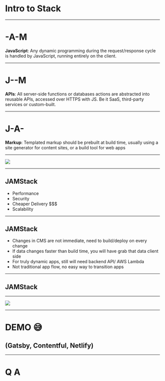 

<Head>
  <title>Intro to JAMStack</title>
</Head>

# Intro to <Highlight text="JAM" />Stack

---

# <Highlight text="J" />-A-M

**JavaScript**: Any dynamic programming during the request/response cycle is handled by JavaScript, running entirely on the client.

---

# J-<Highlight text="A" />-M

**APIs**: All server-side functions or databases actions are abstracted into reusable APIs, accessed over HTTPS with JS. Be it SaaS, third-party services or custom-built.

---

# J-A-<Highlight text="M" />

**Markup**: Templated markup should be prebuilt at build time, usually using a site generator for content sites, or a build tool for web apps

---
<Image src="assets/images/vs-workflow.png" size="contain" />

---
## JAMStack <Highlight text="Pros" />

<ul>
  <Appear>
    <li>Performance</li>
    <li>Security</li>
    <li>Cheaper Delivery $$$</li>
    <li>Scalability</li>
  </Appear>
</ul>

---
## JAMStack <Highlight text="Cons" />

<ul>
  <Appear>
    <li>Changes in CMS are not immediate, need to build/deploy on every change</li>
    <li>If data changes faster than build time, you will have grab that data client side</li>
    <li>For truly dynamic apps, still will need backend API/ AWS Lambda</li>
    <li>Not traditional app flow, no easy way to transition apps</li>
  </Appear>
</ul>

---
## JAMStack <Highlight text="Components" />

<div style={{display: "flex"}}>
  <Appear>
    <div>
      <Box text="Static Site Generator (Gatsby, Hugo, Middleman, ect.)" />
    </div>
    <div>
      <Box text="Headless CMS/Data source (Contentful, Netlify CMS, YAML files, APIs ect.)" />
    </div>
    <div>
      <Box text="Hosting/CDN (Netlify, AWS Cloudfront, Firebase ect.)" />
    </div>
  </Appear>
</div>

---
<Image src="assets/images/jamstack-arch-example.png" size="contain" />

---
# <Highlight text="LIVE" /> DEMO 😅
## (Gatsby, Contentful, Netlify)

---
# Q <Highlight text="+" /> A
